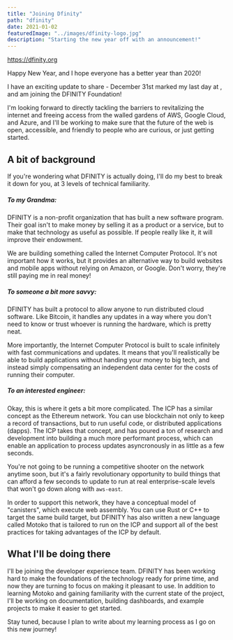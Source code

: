 ```yaml
---
title: "Joining Dfinity"
path: "dfinity"
date: 2021-01-02
featuredImage: "../images/dfinity-logo.jpg"
description: "Starting the new year off with an announcement!"
---
```



<a href="https://dfinity.org" style="border-bottom: 0;">
  <BlogImage src={dfinity}>https://dfinity.org</BlogImage>
</a>

Happy New Year, and I hope everyone has a better year than 2020!

I have an exciting update to share - December 31st marked my last day at <NotCoinbase />, and am joining the DFINITY Foundation!

I'm looking forward to directly tackling the barriers to revitalizing the internet and freeing access from the walled gardens of AWS, Google Cloud, and Azure, and I'll be working to make sure that the future of the web is open, accessible, and friendly to people who are curious, or just getting started.

## A bit of background

If you're wondering what DFINITY is actually doing, I'll do my best to break it down for you, at 3 levels of technical familiarity.

##### To my Grandma:

DFINITY is a non-profit organization that has built a new software program. Their goal isn't to make money by selling it as a product or a service, but to make that technology as useful as possible. If people really like it, it will improve their endowment.

We are building something called the Internet Computer Protocol. It's not important how it works, but it provides an alternative way to build websites and mobile apps without relying on Amazon, or Google. Don't worry, they're still paying me in real money!

##### To someone a bit more savvy:

DFINITY has built a protocol to allow anyone to run distributed cloud software. Like Bitcoin, it handles any updates in a way where you don't need to know or trust whoever is running the hardware, which is pretty neat.

More importantly, the Internet Computer Protocol is built to scale infinitely with fast communications and updates. It means that you'll realistically be able to build applications without handing your money to big tech, and instead simply compensating an independent data center for the costs of running their computer.

##### To an interested engineer:

Okay, this is where it gets a bit more complicated. The ICP has a similar concept as the Ethereum network. You can use blockchain not only to keep a record of transactions, but to run useful code, or distributed applications (dapps). The ICP takes that concept, and has poured a ton of research and development into building a much more performant process, which can enable an application to process updates asyncronously in as little as a few seconds.

You're not going to be running a competitive shooter on the network anytime soon, but it's a fairly revolutionary opportunity to build things that can afford a few seconds to update to run at real enterprise-scale levels that won't go down along with `aws-east`.

In order to support this network, they have a conceptual model of "canisters", which execute web assembly. You can use Rust or C++ to target the same build target, but DFINITY has also written a new language called Motoko that is tailored to run on the ICP and support all of the best practices for taking advantages of the ICP by default.

## What I'll be doing there

I'll be joining the developer experience team. DFINITY has been working hard to make the foundations of the technology ready for prime time, and now they are turning to focus on making it pleasant to use. In addition to learning Motoko and gaining familiarity with the current state of the project, I'll be working on documentation, building dashboards, and example projects to make it easier to get started.

Stay tuned, because I plan to write about my learning process as I go on this new journey!
